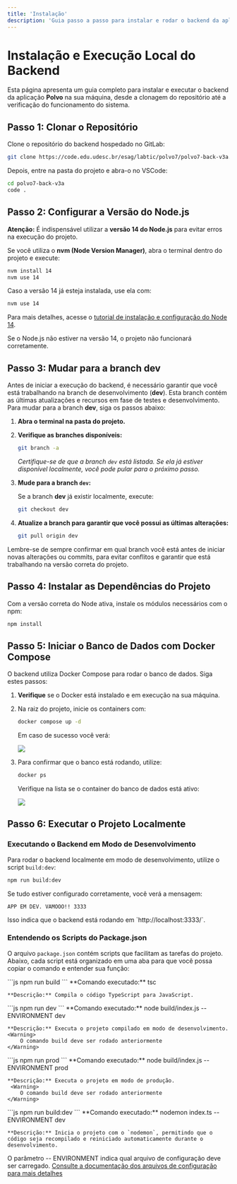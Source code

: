 ```yaml
---
title: 'Instalação'
description: 'Guia passo a passo para instalar e rodar o backend da aplicação Polvo localmente'
---
```


# Instalação e Execução Local do Backend

Esta página apresenta um guia completo para instalar e executar o backend da aplicação **Polvo** na sua máquina, desde a clonagem do repositório até a verificação do funcionamento do sistema.

## Passo 1: Clonar o Repositório

Clone o repositório do backend hospedado no GitLab:

```bash Code Example - Clonar Repositório
git clone https://code.edu.udesc.br/esag/labtic/polvo7/polvo7-back-v3a.git
```

Depois, entre na pasta do projeto e abra-o no VSCode:

```bash Code Example - Abrir Projeto
cd polvo7-back-v3a
code .
```

## Passo 2: Configurar a Versão do Node.js

**Atenção:** É indispensável utilizar a **versão 14 do Node.js** para evitar erros na execução do projeto.

Se você utiliza o **nvm (Node Version Manager)**, abra o terminal dentro do projeto e execute:

```bash Code Example - Instalar Node 14 com NVM
nvm install 14
nvm use 14
```

Caso a versão 14 já esteja instalada, use ela com:

```bash Code Example - Usar Node 14 com NVM
nvm use 14
```

Para mais detalhes, acesse o [tutorial de instalação e configuração do Node 14](#como-instalar-e-configurar-o-node-14).

<Warning>
Se o Node.js não estiver na versão 14, o projeto não funcionará corretamente.
</Warning>

## Passo 3: Mudar para a branch dev

Antes de iniciar a execução do backend, é necessário garantir que você está trabalhando na branch de desenvolvimento (**dev**). Esta branch contém as últimas atualizações e recursos em fase de testes e desenvolvimento. Para mudar para a branch **dev**, siga os passos abaixo:

1. **Abra o terminal na pasta do projeto.**

2. **Verifique as branches disponíveis:**

   ```bash Code Example - Listar Branches
   git branch -a
   ```
   
   *Certifique-se de que a branch `dev` está listada. Se ela já estiver disponível localmente, você pode pular para o próximo passo.*

3. **Mude para a branch `dev`:**

   Se a branch **dev** já existir localmente, execute:
   
   ```bash Code Example - Mudar para a branch dev
   git checkout dev
   ```

4. **Atualize a branch para garantir que você possui as últimas alterações:**

   ```bash Code Example - Atualizar branch dev
   git pull origin dev
   ```

<Info>
Lembre-se de sempre confirmar em qual branch você está antes de iniciar novas alterações ou commits, para evitar conflitos e garantir que está trabalhando na versão correta do projeto.
</Info>

## Passo 4: Instalar as Dependências do Projeto

Com a versão correta do Node ativa, instale os módulos necessários com o npm:

```bash Code Example - Instalar Dependências
npm install
```

## Passo 5: Iniciar o Banco de Dados com Docker Compose

O backend utiliza Docker Compose para rodar o banco de dados. Siga estes passos:

1. **Verifique** se o Docker está instalado e em execução na sua máquina.
2. Na raiz do projeto, inicie os containers com:
   
   ```bash Code Example - Rodar Docker Compose
   docker compose up -d
   ```
   Em caso de sucesso você verá:
   <Frame>
    <img src="/images/docker-compose-start.png"/>
   </Frame>

3. Para confirmar que o banco está rodando, utilize:
   
   ```bash Code Example - Verificar Containers
   docker ps
   ```
   
   Verifique na lista se o container do banco de dados está ativo:
   <Frame>
    <img src="/images/docker-ls.png"/>
   </Frame>

## Passo 6: Executar o Projeto Localmente

### Executando o Backend em Modo de Desenvolvimento

Para rodar o backend localmente em modo de desenvolvimento, utilize o script `build:dev`:

```bash Code Example - Executar Projeto em Dev
npm run build:dev
```

Se tudo estiver configurado corretamente, você verá a mensagem:

```
APP EM DEV. VAMOOO!! 3333
```

<Check>
Isso indica que o backend está rodando em `http://localhost:3333/`.
</Check>

### Entendendo os Scripts do Package.json

O arquivo `package.json` contém scripts que facilitam as tarefas do projeto. Abaixo, cada script está organizado em uma aba para que você possa copiar o comando e entender sua função:

<Tabs>
  <Tab title="build">
    ```js
    npm run build 
    ```
    **Comando executado:** tsc

    **Descrição:** Compila o código TypeScript para JavaScript.
  </Tab>
  <Tab title="dev">
    ```js
    npm run dev 
    ```
    **Comando executado:** node build/index.js --ENVIRONMENT dev

    **Descrição:** Executa o projeto compilado em modo de desenvolvimento.  
    <Warning>
        O comando build deve ser rodado anteriormente
    </Warning>
  </Tab>
  <Tab title="prod">
    ```js
    npm run prod 
    ```
    **Comando executado:** node build/index.js --ENVIRONMENT prod

    **Descrição:** Executa o projeto em modo de produção.
     <Warning>
        O comando build deve ser rodado anteriormente
    </Warning>
  </Tab>
  <Tab title="build:dev">
    ```js
    npm run build:dev 
    ```
    **Comando executado:** nodemon index.ts --ENVIRONMENT dev
  
    **Descrição:** Inicia o projeto com o `nodemon`, permitindo que o código seja recompilado e reiniciado automaticamente durante o desenvolvimento.  
  </Tab>
</Tabs>

<Tip>
    O parâmetro -- ENVIRONMENT indica qual arquivo de configuração deve ser carregado. <a href="/backend/arquitetura/arquivos-configuracao/config">Consulte a documentação dos arquivos de configuração para mais detalhes</a>
</Tip>